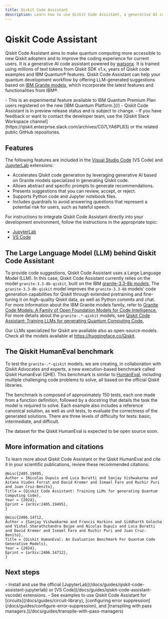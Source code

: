 ```yaml
---
title: Qiskit Code Assistant
description: Learn how to use Qiskit Code Assistant, a generative AI code assistant.
---
```


# Qiskit Code Assistant

Qiskit Code Assistant aims to make quantum computing more accessible to new Qiskit adopters and to improve the coding experience for current users. It is a generative AI code assistant powered by [watsonx](https://www.ibm.com/products/watsonx-ai). It is trained using millions of text tokens from Qiskit SDK v1.x, years of Qiskit code examples and IBM Quantum&reg; features. Qiskit Code Assistant can help your quantum development workflow by offering LLM-generated suggestions based on [IBM Granite models,](https://www.ibm.com/products/watsonx-ai/foundation-models) which incorporate the latest features and functionalities from IBM&reg;.

<Admonition type="note" title="Notes">
    - This is an experimental feature available to IBM Quantum Premium Plan users registered on the new [IBM Quantum Platform.](/)
    - Qiskit Code Assistant is in preview release status and is subject to change.
    - If you have feedback or want to contact the developer team, use the [Qiskit Slack Workspace channel](https://qiskit.enterprise.slack.com/archives/C07LYA6PL83) or the related public GitHub repositories.
</Admonition>

<IBMVideo id="134371941" title="A user uses Qiskit Code Assistant in JupyterLab. The user has a comment in the code to get the available backends for their account in IBM Quantum. Qiskit Code Assistant gives a code suggestion to get the available backends. The user executes the code, gets the available backends in IBM Quantum Platform for the current account. The user asks Qiskit Code Assistant to generate the code to get the T1, T2 and other properties for the qubit 1 in the device ibm_brisbane. The assistant gives a code suggestion. The user runs the suggested code and gets the desired output."/>

## Features

The following features are included in the [Visual Studio Code](https://code.visualstudio.com/) (VS Code) and [JupyterLab](https://jupyterlab.readthedocs.io/en/latest/) extensions:

* Accelerates Qiskit code generation by leveraging generative AI based on Granite models specialized in generating Qiskit code.
* Allows abstract and specific prompts to generate recommendations.
* Presents suggestions that you can review, accept, or reject.
* Supports Python code and Jupyter notebook files.
* Includes guardrails to avoid answering questions that represent a potential risk for users, such as hateful speech.

For instructions to integrate Qiskit Code Assistant directly into your development environment, follow the instructions in the appropriate topic:
- [JupyterLab](/docs/guides/qiskit-code-assistant-jupyterlab)
- [VS Code](/docs/guides/qiskit-code-assistant-vscode)

## The Large Language Model (LLM) behind Qiskit Code Assistant

To provide code suggestions, Qiskit Code Assistant uses a Large Language Model (LLM). In this case, Qiskit Code Assistant currently relies on the model `granite-3.3-8b-qiskit`, built on the IBM [granite-3.3-8b models.](https://huggingface.co/collections/ibm-granite/granite-33-language-models-67f65d0cca24bcbd1d3a08e3) The `granite-3.3-8b-qiskit` model improves the `granite-3.3-8b` models' code generation capabilities for Qiskit through extended pretraining and fine-tuning it on high-quality Qiskit data, as well as Python commits and chat. For more information about the IBM Granite models family, refer to [Granite Code Models: A Family of Open Foundation Models for Code Intelligence.](https://arxiv.org/abs/2405.04324) For more details about the `granite-.*-qiskit` models, see [Qiskit Code Assistant: Training LLMs for generating Quantum Computing Code.](https://arxiv.org/abs/2405.19495)

Our LLMs specialized for Qiskit are available also as open-source models. Check all the models available at https://huggingface.co/Qiskit.

## The Qiskit HumanEval benchmark

To test the `granite-.*-qiskit` models, we are creating, in collaboration with Qiskit Advocates and experts, a new execution-based benchmark called Qiskit HumanEval (QHE). This benchmark is similar to [HumanEval](https://arxiv.org/abs/2107.03374), including multiple challenging code problems to solve, all based on the official Qiskit libraries.

The benchmark is composed of approximately 150 tests, each one made from a function definition, followed by a docstring that details the task the model is required to solve. Each example also includes a reference canonical solution, as well as unit tests, to evaluate the correctness of the generated solutions. There are three levels of difficulty for tests: basic, intermediate, and difficult.


The dataset for the Qiskit HumanEval is expected to be open source soon.


## More information and citations

To learn more about Qiskit Code Assistant or the Qiskit HumanEval and cite it in your scientific publications, review these recommended citations:

```
@misc{2405.19495,
Author = {Nicolas Dupuis and Luca Buratti and Sanjay Vishwakarma and Aitana Viudes Forrat and David Kremer and Ismael Faro and Ruchir Puri and Juan Cruz-Benito},
Title = {Qiskit Code Assistant: Training LLMs for generating Quantum Computing Code},
Year = {2024},
Eprint = {arXiv:2405.19495},
}
```

```
@misc{2406.14712,
Author = {Sanjay Vishwakarma and Francis Harkins and Siddharth Golecha and Vishal Sharathchandra Bajpe and Nicolas Dupuis and Luca Buratti and David Kremer and Ismael Faro and Ruchir Puri and Juan Cruz-Benito},
Title = {Qiskit HumanEval: An Evaluation Benchmark For Quantum Code Generative Models},
Year = {2024},
Eprint = {arXiv:2406.14712},
}
```

## Next steps

<Admonition type="tip" title="Recommendations">
  - Install and use the official [JupyterLab](/docs/guides/qiskit-code-assistant-jupyterlab) or [VS Code](/docs/guides/qiskit-code-assistant-vscode) extensions.
  - See examples to use Qiskit Code Assistant for [circuits](/docs/guides/circuit-library), [configuring error suppression](/docs/guides/configure-error-suppression), and [transpiling with pass managers.](/docs/guides/transpile-with-pass-managers)
</Admonition>
